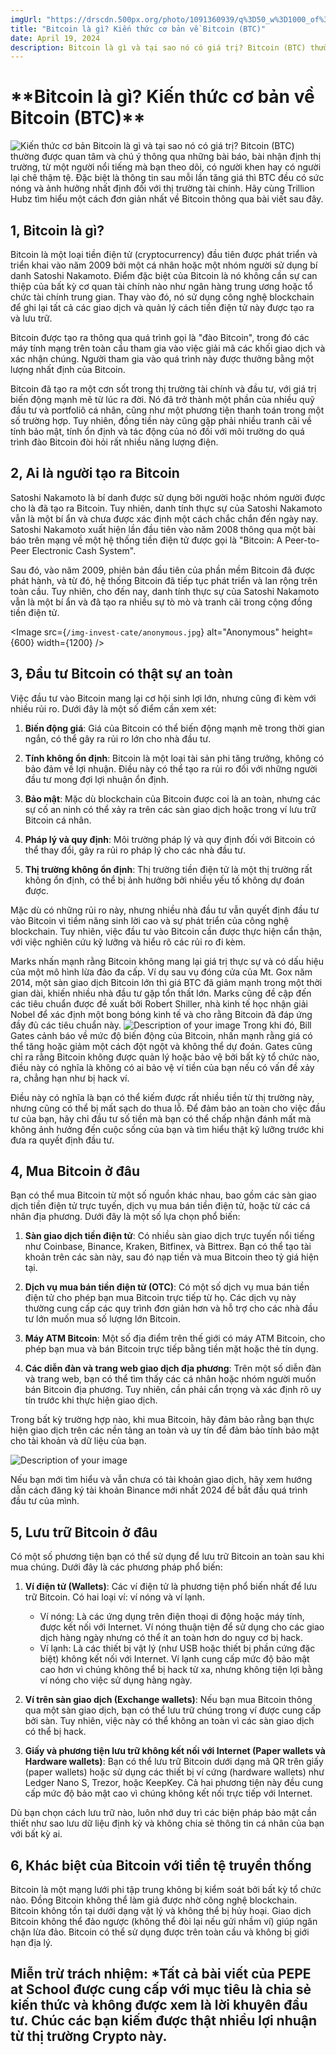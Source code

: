 ```yaml
---
imgUrl: "https://drscdn.500px.org/photo/1091360939/q%3D50_w%3D1000_of%3D1/v2?sig=bd70e9f294bce7cd5867b31f026b25addce8b8a288ca15d36864b5e50a642854"
title: "Bitcoin là gì? Kiến thức cơ bản về Bitcoin (BTC)"
date: April 19, 2024
description: Bitcoin là gì và tại sao nó có giá trị? Bitcoin (BTC) thường được quan tâm và chú ý thông qua những bài báo, bài nhận định thị trường..
---
```



<h1>**Bitcoin là gì? Kiến thức cơ bản về Bitcoin (BTC)**</h1>

<ProfileAuthor1/>
<Image
  src={`/img-banner/banner-1.jpg`}
  alt="Kiến thức cơ bản"
  height={520}
  width={1200}
/>
Bitcoin là gì và tại sao nó có giá trị? Bitcoin (BTC) thường được quan tâm và chú ý thông qua những bài báo, bài nhận định thị trường, từ một người nổi tiếng mà bạn theo dõi, có người khen hay có người lại chê thậm tệ. Đặc biệt là thông tin sau mỗi lần tăng giá thì BTC đều có sức nóng và ảnh hưởng nhất định đối với thị trường tài chính. Hãy cùng Trillion Hubz tìm hiểu một cách đơn giản nhất về Bitcoin thông qua bài viết sau đây.

## 1, Bitcoin là gì?
Bitcoin là một loại tiền điện tử (cryptocurrency) đầu tiên được phát triển và triển khai vào năm 2009 bởi một cá nhân hoặc một nhóm người sử dụng bí danh Satoshi Nakamoto. Điểm đặc biệt của Bitcoin là nó không cần sự can thiệp của bất kỳ cơ quan tài chính nào như ngân hàng trung ương hoặc tổ chức tài chính trung gian. Thay vào đó, nó sử dụng công nghệ blockchain để ghi lại tất cả các giao dịch và quản lý cách tiền điện tử này được tạo ra và lưu trữ.

Bitcoin được tạo ra thông qua quá trình gọi là "đào Bitcoin", trong đó các máy tính mạng trên toàn cầu tham gia vào việc giải mã các khối giao dịch và xác nhận chúng. Người tham gia vào quá trình này được thưởng bằng một lượng nhất định của Bitcoin.

Bitcoin đã tạo ra một cơn sốt trong thị trường tài chính và đầu tư, với giá trị biến động mạnh mẽ từ lúc ra đời. Nó đã trở thành một phần của nhiều quỹ đầu tư và portfoliô cá nhân, cũng như một phương tiện thanh toán trong một số trường hợp. Tuy nhiên, đồng tiền này cũng gặp phải nhiều tranh cãi về tính bảo mật, tính ổn định và tác động của nó đối với môi trường do quá trình đào Bitcoin đòi hỏi rất nhiều năng lượng điện.

## 2, Ai là người tạo ra Bitcoin
Satoshi Nakamoto là bí danh được sử dụng bởi người hoặc nhóm người được cho là đã tạo ra Bitcoin. Tuy nhiên, danh tính thực sự của Satoshi Nakamoto vẫn là một bí ẩn và chưa được xác định một cách chắc chắn đến ngày nay. Satoshi Nakamoto xuất hiện lần đầu tiên vào năm 2008 thông qua một bài báo trên mạng về một hệ thống tiền điện tử được gọi là "Bitcoin: A Peer-to-Peer Electronic Cash System". 

Sau đó, vào năm 2009, phiên bản đầu tiên của phần mềm Bitcoin đã được phát hành, và từ đó, hệ thống Bitcoin đã tiếp tục phát triển và lan rộng trên toàn cầu. Tuy nhiên, cho đến nay, danh tính thực sự của Satoshi Nakamoto vẫn là một bí ẩn và đã tạo ra nhiều sự tò mò và tranh cãi trong cộng đồng tiền điện tử.

<Image
  src={`/img-invest-cate/anonymous.jpg`}
  alt="Anonymous"
  height={600}
  width={1200}
/>

## 3, Đầu tư Bitcoin có thật sự an toàn
Việc đầu tư vào Bitcoin mang lại cơ hội sinh lợi lớn, nhưng cũng đi kèm với nhiều rủi ro. Dưới đây là một số điểm cần xem xét:

1. **Biến động giá**: Giá của Bitcoin có thể biến động mạnh mẽ trong thời gian ngắn, có thể gây ra rủi ro lớn cho nhà đầu tư.

2. **Tính không ổn định**: Bitcoin là một loại tài sản phi tăng trưởng, không có bảo đảm về lợi nhuận. Điều này có thể tạo ra rủi ro đối với những người đầu tư mong đợi lợi nhuận ổn định.

3. **Bảo mật**: Mặc dù blockchain của Bitcoin được coi là an toàn, nhưng các sự cố an ninh có thể xảy ra trên các sàn giao dịch hoặc trong ví lưu trữ Bitcoin cá nhân.

4. **Pháp lý và quy định**: Môi trường pháp lý và quy định đối với Bitcoin có thể thay đổi, gây ra rủi ro pháp lý cho các nhà đầu tư.

5. **Thị trường không ổn định**: Thị trường tiền điện tử là một thị trường rất không ổn định, có thể bị ảnh hưởng bởi nhiều yếu tố không dự đoán được.

Mặc dù có những rủi ro này, nhưng nhiều nhà đầu tư vẫn quyết định đầu tư vào Bitcoin vì tiềm năng sinh lời cao và sự phát triển của công nghệ blockchain. Tuy nhiên, việc đầu tư vào Bitcoin cần được thực hiện cẩn thận, với việc nghiên cứu kỹ lưỡng và hiểu rõ các rủi ro đi kèm.


Marks nhấn mạnh rằng Bitcoin không mang lại giá trị thực sự và có dấu hiệu của một mô hình lừa đảo đa cấp. Ví dụ sau vụ đóng cửa của Mt. Gox năm 2014, một sàn giao dịch Bitcoin lớn thì giá BTC đã giảm mạnh trong một thời gian dài, khiến nhiều nhà đầu tư gặp tổn thất lớn. Marks cũng đề cập đến các tiêu chuẩn được đề xuất bởi Robert Shiller, nhà kinh tế học nhận giải Nobel để xác định một bong bóng kinh tế và cho rằng Bitcoin đã đáp ứng đầy đủ các tiêu chuẩn này.
![Description of your image](https://trillionhubz.com/wp-content/uploads/2024/03/mtox-hack-2014-1-1260x840.jpeg)
Trong khi đó, Bill Gates cảnh báo về mức độ biến động của Bitcoin, nhấn mạnh rằng giá có thể tăng hoặc giảm một cách đột ngột và không thể dự đoán. Gates cũng chỉ ra rằng Bitcoin không được quản lý hoặc bảo vệ bởi bất kỳ tổ chức nào, điều này có nghĩa là không có ai bảo vệ ví tiền của bạn nếu có vấn đề xảy ra, chẳng hạn như bị hack ví.

Điều này có nghĩa là bạn có thể kiếm được rất nhiều tiền từ thị trường này, nhưng cũng có thể bị mất sạch do thua lỗ. Để đảm bảo an toàn cho việc đầu tư của bạn, hãy chỉ đầu tư số tiền mà bạn có thể chấp nhận đánh mất mà không ảnh hưởng đến cuộc sống của bạn và tìm hiểu thật kỹ lưỡng trước khi đưa ra quyết định đầu tư.

## 4, Mua Bitcoin ở đâu
 Bạn có thể mua Bitcoin từ một số nguồn khác nhau, bao gồm các sàn giao dịch tiền điện tử trực tuyến, dịch vụ mua bán tiền điện tử, hoặc từ các cá nhân địa phương. Dưới đây là một số lựa chọn phổ biến:

1. **Sàn giao dịch tiền điện tử**: Có nhiều sàn giao dịch trực tuyến nổi tiếng như Coinbase, Binance, Kraken, Bitfinex, và Bittrex. Bạn có thể tạo tài khoản trên các sàn này, sau đó nạp tiền và mua Bitcoin theo tỷ giá hiện tại.

2. **Dịch vụ mua bán tiền điện tử (OTC)**: Có một số dịch vụ mua bán tiền điện tử cho phép bạn mua Bitcoin trực tiếp từ họ. Các dịch vụ này thường cung cấp các quy trình đơn giản hơn và hỗ trợ cho các nhà đầu tư lớn muốn mua số lượng lớn Bitcoin.

3. **Máy ATM Bitcoin**: Một số địa điểm trên thế giới có máy ATM Bitcoin, cho phép bạn mua và bán Bitcoin trực tiếp bằng tiền mặt hoặc thẻ tín dụng.

4. **Các diễn đàn và trang web giao dịch địa phương**: Trên một số diễn đàn và trang web, bạn có thể tìm thấy các cá nhân hoặc nhóm người muốn bán Bitcoin địa phương. Tuy nhiên, cần phải cẩn trọng và xác định rõ uy tín trước khi thực hiện giao dịch.

Trong bất kỳ trường hợp nào, khi mua Bitcoin, hãy đảm bảo rằng bạn thực hiện giao dịch trên các nền tảng an toàn và uy tín để đảm bảo tính bảo mật cho tài khoản và dữ liệu của bạn.

![Description of your image](https://trillionhubz.com/wp-content/uploads/2024/03/binance.jpg)

Nếu bạn mới tìm hiểu và vẫn chưa có tài khoản giao dịch, hãy xem hướng dẫn cách đăng ký tài khoản Binance mới nhất 2024 để bắt đầu quá trình đầu tư của mình.

## 5, Lưu trữ Bitcoin ở đâu

Có một số phương tiện bạn có thể sử dụng để lưu trữ Bitcoin an toàn sau khi mua chúng. Dưới đây là các phương pháp phổ biến:

1. **Ví điện tử (Wallets)**: Các ví điện tử là phương tiện phổ biến nhất để lưu trữ Bitcoin. Có hai loại ví: ví nóng và ví lạnh.
   - Ví nóng: Là các ứng dụng trên điện thoại di động hoặc máy tính, được kết nối với Internet. Ví nóng thuận tiện để sử dụng cho các giao dịch hàng ngày nhưng có thể ít an toàn hơn do nguy cơ bị hack.
   - Ví lạnh: Là các thiết bị vật lý (như USB hoặc thiết bị phần cứng đặc biệt) không kết nối với Internet. Ví lạnh cung cấp mức độ bảo mật cao hơn vì chúng không thể bị hack từ xa, nhưng không tiện lợi bằng ví nóng cho việc sử dụng hàng ngày.

2. **Ví trên sàn giao dịch (Exchange wallets)**: Nếu bạn mua Bitcoin thông qua một sàn giao dịch, bạn có thể lưu trữ chúng trong ví được cung cấp bởi sàn. Tuy nhiên, việc này có thể không an toàn vì các sàn giao dịch có thể bị hack.

3. **Giấy và phương tiện lưu trữ không kết nối với Internet (Paper wallets và Hardware wallets)**: Bạn có thể lưu trữ Bitcoin dưới dạng mã QR trên giấy (paper wallets) hoặc sử dụng các thiết bị ví cứng (hardware wallets) như Ledger Nano S, Trezor, hoặc KeepKey. Cả hai phương tiện này đều cung cấp mức độ bảo mật cao vì chúng không kết nối trực tiếp với Internet.

Dù bạn chọn cách lưu trữ nào, luôn nhớ duy trì các biện pháp bảo mật cần thiết như sao lưu dữ liệu định kỳ và không chia sẻ thông tin cá nhân của bạn với bất kỳ ai.


## 6, Khác biệt của Bitcoin với tiền tệ truyền thống

Bitcoin là một mạng lưới phi tập trung không bị kiểm soát bởi bất kỳ tổ chức nào.
Đồng Bitcoin không thể làm giả được nhờ công nghệ blockchain.
Bitcoin không tồn tại dưới dạng vật lý và không thể bị hủy hoại.
Giao dịch Bitcoin không thể đảo ngược (không thể đòi lại nếu gửi nhầm ví) giúp ngăn chặn lừa đảo.
Bitcoin có thể sử dụng được trên toàn cầu và không bị giới hạn địa lý.

**Miễn trừ trách nhiệm:** \*Tất cả bài viết của PEPE at School được cung cấp với mục tiêu là chia sẻ kiến thức và không được xem là lời khuyên đầu tư. Chúc các bạn kiếm được thật nhiều lợi nhuận từ thị trường Crypto này.
---





